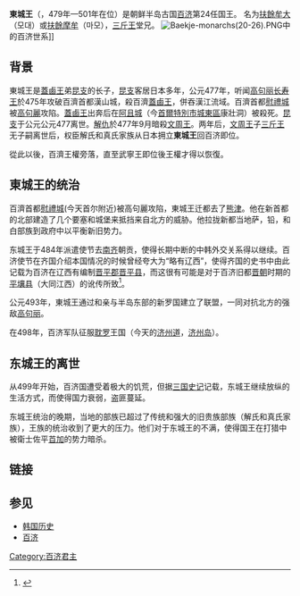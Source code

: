 {{Infobox Korean name
|hangul=동성왕
|hanja=東城王
|rr=Dongseongwang
|mr=Tongsǒngwang
|hangulb=모대, 마모
|hanjab=牟大, 摩牟
|rrb=Modae, Mamo
}}

'''東城王'''（{{bd|5世纪|？|501年||catIdx=B}}，479年—501年在位）是朝鲜半岛古国[[百济|百济]]第24任国王。
名为[[扶餘牟大|扶餘牟大]]（모대）或[[扶餘摩牟|扶餘摩牟]]（마모），[[三斤王|三斤王]]堂兄。 
[[Image:Baekje-monarchs(20-26).PNG|left]]中的百济世系]]

==背景==
東城王是[[蓋鹵王|蓋鹵王]]弟[[昆支|昆支]]的长子，[[昆支|昆支]]客居日本多年，公元477年，听闻[[高句丽|高句丽]][[长寿王|长寿王]]於475年攻破百濟首都漢山城，殺百濟[[蓋鹵王|蓋鹵王]]，併吞漢江流域。百濟首都[[慰禮城|慰禮城]]被[[高句麗|高句麗]]攻陷。[[蓋鹵王|蓋鹵王]]出奔后在[[阿且城|阿且城]]（今[[首爾特別市|首爾特別市]][[城東區_(首爾特別市)|城東區]]康壯洞）被殺死。[[昆支|昆支]]于公元公元477离世。[[解仇|解仇]]於477年9月暗殺[[文周王|文周王]]。两年后，[[文周王|文周王]]子[[三斤王|三斤王]]无子嗣离世后，权臣解氏和真氏家族从日本拥立'''東城王'''回百济即位。

從此以後，百濟王權旁落，直至武寧王即位後王權才得以恢復。

==東城王的统治==
百濟首都[[慰禮城|慰禮城]](今天首尔附近)被高句麗攻陷，東城王迁都去了[[熊津|熊津]]。他在新首都的北部建造了几个要塞和城堡来抵挡来自北方的威胁。他拉拢新都当地萨，铅，和白部族到政府中以平衡新旧势力。 

东城王于484年派遣使节去[[南齐|南齐]]朝贡，使得长期中断的中韩外交关系得以继续。百济使节在齐国介绍本国情况的时候曾经夸大为“略有辽西”，使得齐国的史书中由此记载为百济在辽西有编制[[晋平郡|晋平郡]][[晋平县|晋平县]]，而这很有可能是对于百济旧都[[晋朝|晋朝]]时期的[[平壤县|平壤县]]（大同江西）的讹传所致<ref>{{Cite journal|title=驳《"百济略有辽西"记事初探》= Refuting "On Records of Paekche's Advance towards Liaoxi"|author=刘子敏|journal=延边大学学报(社会科学版)|issue=1|doi=10.3969/j.issn.1009-3311.2001.01.029|year=2001|volume=34|page=93-96}}</ref>。

公元493年，東城王通过和亲与半岛东部的新罗国建立了联盟，一同对抗北方的强敌[[高句丽|高句丽]]。

在498年，百济军队征服[[耽罗|耽罗]]王国（今天的[[济州道|济州道]]，[[济州岛|济州岛]]）。

==东城王的离世==
从499年开始，百济国遭受着极大的饥荒，但据[[三国史记|三国史记]]记载，东城王继续放纵的生活方式，而使得国力衰弱，盗匪蔓延。 

东城王统治的晚期，当地的部族已超过了传统和强大的旧贵族部族（解氏和真氏家族），王族的统治收到了更大的压力。他们对于东城王的不满，使得国王在打猎中被衛士佐平[[苩加|苩加]]的势力暗杀。

==链接==
{{reflist}}

==参见==
*[[韩国历史|韩国历史]]
*[[百济|百济]]
{{start box}}
{{s-before|[[三斤王|三斤王]]}}
{{s-title|[[百濟|百濟]]國王|479年--501年}}
{{s-after|[[武宁王_(百济)|武宁王]]}}
{{end box}}
{{Baekje monarchs}}

[[Category:百济君主|Category:百济君主]]